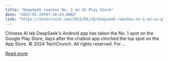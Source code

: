 ```yaml
---
title: "DeepSeek reaches No. 1 on US Play Store"
date: "2025-01-29T07:36:43.000Z"
link: "https://techcrunch.com/2025/01/28/deepseek-reaches-no-1-on-us-play-store/"
---
```


Chinese AI lab DeepSeek's Android app has taken the No. 1 spot on the Google Play Store, days after the chatbot app clinched the top spot on the App Store.
© 2024 TechCrunch. All rights reserved. For ...

[Read more](https://techcrunch.com/2025/01/28/deepseek-reaches-no-1-on-us-play-store/)

